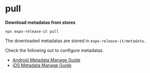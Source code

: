 # pull

**Download metadatas from stores**

```shell
npx expo-release-it pull
```

The downloaded metadatas are stored in `expo-release-it/metadata`.

Check the following out to configure metadatas.

- [Android Metadata Manage Guide](https://docs.fastlane.tools/actions/supply/#images-and-screenshots)
- [iOS Metadata Manage Guide](https://docs.fastlane.tools/actions/deliver/#available-language-codes)
